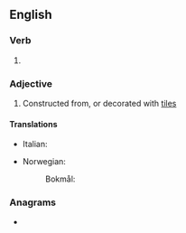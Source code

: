 ==English==

===Verb===
{{head|en|verb form}}

# {{en-past of|tile}}

===Adjective===
{{en-adj|-}}

# Constructed from, or decorated with [[tile]]s

====Translations====
{{trans-top|covered with tiles}}
* Italian: {{t+|it|piastrella}}
{{trans-mid}}
* Norwegian:
*: Bokmål: {{t|nb|flislagt}}
{{trans-bottom}}

===Anagrams===
* {{anagrams|en|lited|tilde}}